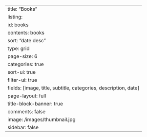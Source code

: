 ---
title: "Books"
listing:
  id: books
  contents: books
  sort: "date desc"
  type: grid
  page-size: 6
  categories: true
  sort-ui: true
  filter-ui: true
  fields: [image, title, subtitle, categories, description, date]
page-layout: full
title-block-banner: true
comments: false
image: /images/thumbnail.jpg
sidebar: false
---